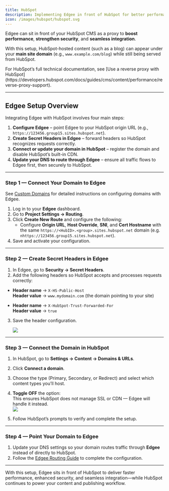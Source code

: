 ```yaml
---
title: HubSpot
description: Implementing Edgee in front of HubSpot for better performance, flexibility, and domain control
icon: /images/hubspot/hubspot.svg
---
```



<EdgeeSdk />

Edgee can sit in front of your HubSpot CMS as a proxy to **boost performance**, **strengthen security**, and **seamless integration**.

With this setup, HubSpot-hosted content (such as a blog) can appear under your **main site domain** (e.g., `www.example.com/blog`) while still being served from HubSpot.  

<Note>
For HubSpot’s full technical documentation, see [Use a reverse proxy with HubSpot](https://developers.hubspot.com/docs/guides/cms/content/performance/reverse-proxy-support).
</Note>

---

## Edgee Setup Overview

Integrating Edgee with HubSpot involves four main steps:

1. **Configure Edgee** – point Edgee to your HubSpot origin URL (e.g., `https://123456.group15.sites.hubspot.net`).  
2. **Create Secret Headers in Edgee** – forward headers so HubSpot recognizes requests correctly.  
3. **Connect or update your domain in HubSpot** – register the domain and disable HubSpot’s built-in CDN.
4. **Update your DNS to route through Edgee** – ensure all traffic flows to Edgee first, then securely to HubSpot.



---

### Step 1 — Connect Your Domain to Edgee

<Note>See [Custom Domains](/getting-started/domains) for detailed instructions on configuring domains with Edgee.</Note>

1. Log in to your **Edgee** dashboard.  
2. Go to **Project Settings → Routing**.  
3. Click **Create New Route** and configure the following:
   - Configure **Origin URL**, **Host Override**, **SNI**, and **Cert Hostname** with the same `https://<HubID>.<group>.sites.hubspot.net` domain (e.g. `nhttps://123456.group15.sites.hubspot.net`).
4. Save and activate your configuration.  

---

### Step 2 — Create Secret Headers in Edgee

1. In Edgee, go to **Security → Secret Headers**.  
2. Add the following headers so HubSpot accepts and processes requests correctly:  

- **Header name** → `X-HS-Public-Host`  
  **Header value** → `www.mydomain.com` (the domain pointing to your site)  

- **Header name** → `X-HubSpot-Trust-Forwarded-For`  
  **Header value** → `true`  

3. Save the header configuration.  

   <img src="/images/hubspot/hubspotheaders.png" />


---

### Step 3 — Connect the Domain in HubSpot

1. In HubSpot, go to **Settings → Content → Domains & URLs**.  
2. Click **Connect a domain**.  
3. Choose the type (Primary, Secondary, or Redirect) and select which content types you’ll host.  
4. **Toggle OFF** the option:  
This ensures HubSpot does not manage SSL or CDN — Edgee will handle it instead.  
   <img src="/images/hubspot/cdnoffs.png" />

5. Follow HubSpot’s prompts to verify and complete the setup.  

---

### Step 4 — Point Your Domain to Edgee

1. Update your DNS settings so your domain routes traffic through **Edgee** instead of directly to HubSpot.  
2. Follow the [Edgee Routing Guide](/getting-started/routing) to complete the configuration.  

---

With this setup, Edgee sits in front of HubSpot to deliver faster performance, enhanced security, and seamless integration—while HubSpot continues to power your content and publishing workflow.
